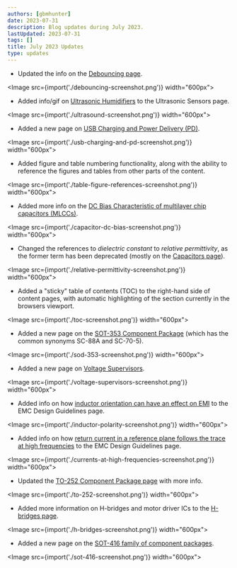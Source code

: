 ```yaml
---
authors: [gbmhunter]
date: 2023-07-31
description: Blog updates during July 2023.
lastUpdated: 2023-07-31
tags: []
title: July 2023 Updates
type: updates
---
```


* Updated the info on the [Debouncing page](/electronics/circuit-design/debouncing/).

<Image src={import('./debouncing-screenshot.png')} width="600px"></Image>

* Added info/gif on [Ultrasonic Humidifiers](/electronics/components/sensors/ultrasonic-sensors/#ultrasonic-humidifiers) to the Ultrasonic Sensors page.

<Image src={import('./ultrasound-screenshot.png')} width="600px"></Image>

* Added a new page on [USB Charging and Power Delivery (PD)](/electronics/communication-protocols/usb-protocol/usb-charging-and-power-delivery/).

<Image src={import('./usb-charging-and-pd-screenshot.png')} width="600px"></Image>

* Added figure and table numbering functionality, along with the ability to reference the figures and tables from other parts of the content.

<Image src={import('./table-figure-references-screenshot.png')} width="600px"></Image>

* Added more info on the [DC Bias Characteristic of multilayer chip capacitors (MLCCs)](/electronics/components/capacitors/#dc-bias-characteristic-1).

<Image src={import('./capacitor-dc-bias-screenshot.png')} width="600px"></Image>

* Changed the references to _dielectric constant_ to _relative permittivity_, as the former term has been deprecated (mostly on the [Capacitors page](/electronics/components/capacitors/)). 

<Image src={import('./relative-permittivity-screenshot.png')} width="600px"></Image>

* Added a "sticky" table of contents (TOC) to the right-hand side of content pages, with automatic highlighting of the section currently in the browsers viewport.

<Image src={import('./toc-screenshot.png')} width="600px"></Image>

* Added a new page on the [SOT-353 Component Package](/pcb-design/component-packages/sod-353-component-package/) (which has the common synonyms SC-88A and SC-70-5).

<Image src={import('./sod-353-screenshot.png')} width="600px"></Image>

* Added a new page on [Voltage Supervisors](/electronics/components/voltage-supervisors/).

<Image src={import('./voltage-supervisors-screenshot.png')} width="600px"></Image>

* Added info on how [inductor orientation can have an effect on EMI](/electronics/compliance/electromagnetic-compatibility-emc/emc-design-guidelines/#inductor-polarity) to the EMC Design Guidelines page.

<Image src={import('./inductor-polarity-screenshot.png')} width="600px"></Image>

* Added info on how [return current in a reference plane follows the trace at high frequencies](/electronics/compliance/electromagnetic-compatibility-emc/emc-design-guidelines/#solid-reference-planes-under-traces) to the EMC Design Guidelines page. 

<Image src={import('./currents-at-high-frequencies-screenshot.png')} width="600px"></Image>

* Updated the [TO-252 Component Package page](/pcb-design/component-packages/to-252-component-package/) with more info.

<Image src={import('./to-252-screenshot.png')} width="600px"></Image>

* Added more information on H-bridges and motor driver ICs to the [H-bridges page](/electronics/components/h-bridges/).

<Image src={import('./h-bridges-screenshot.png')} width="600px"></Image>

* Added a new page on the [SOT-416 family of component packages](/pcb-design/component-packages/sot-416-component-package/).

<Image src={import('./sot-416-screenshot.png')} width="600px"></Image>
